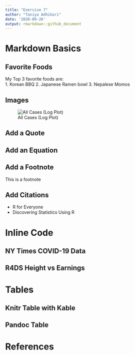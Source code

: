 ```yaml
---
title: "Exercise 7"
author: "Taniya Adhikari"
date: '2020-09-26'
output: rmarkdown::github_document
---
```


# Markdown Basics

## Favorite Foods
My Top 3 favorite foods are:  
  1. Korean BBQ
  2. Japanese Ramen bowl
  3. Nepalese Momos  
  
## Images
![All Cases (Log Plot)](/Users/taniy/Documents/GitHub/dsc520/completed/assignment04/plots/10-all-cases-log.png)


## Add a Quote

## Add an Equation

## Add a Footnote

This is a footnote

## Add Citations

* R for Everyone
* Discovering Statistics Using R

# Inline Code

## NY Times COVID-19 Data

## R4DS Height vs Earnings

# Tables

## Knitr Table with Kable

## Pandoc Table

# References